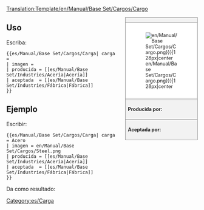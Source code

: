 <noinclude>[[Translation:Template/en/Manual/Base Set/Cargos/Cargo]]</noinclude><noinclude></noinclude><!--
--><div style="float:right; width:15em; font-size:90%; border:1px solid gray; background-color:#f2f2f2; margin-left:1em; margin-bottom:1em">
<div style="text-align:center; border-bottom:1px solid gray"><strong>{{{carga|Carga}}}</strong></div>
<div style="padding:1em; background-color:white">[[File:{{{imagen|en/Manual/Base Set/Cargos/Cargo.png}}}|128px|center]]</div>
<div style="border-top:1px solid gray; padding:0.5em"><strong>Producida por:</strong> {{{producida}}}</div>
<div style="border-top:1px solid gray; padding:0.5em"><strong>Aceptada por:</strong> {{{aceptada}}}</div>
</div><noinclude>

{{en/-}}
==Uso==
Escriba:
<pre>{{es/Manual/Base Set/Cargos/Carga| carga  = 
| imagen = 
| producida = [[es/Manual/Base Set/Industries/Acería|Acería]]
| aceptada  = [[es/Manual/Base Set/Industries/Fábrica|Fábrica]] 
}}</pre>

==Ejemplo==
Escribir:
<pre>{{es/Manual/Base Set/Cargos/Carga| carga  = Acero
| imagen = en/Manual/Base Set/Cargos/Steel.png
| producida = [[es/Manual/Base Set/Industries/Acería|Acería]]
| aceptada  = [[es/Manual/Base Set/Industries/Fábrica|Fábrica]]
}}</pre>
Da como resultado:
{{es/Manual/Base Set/Cargos/Carga| carga  = Acero
| imagen = en/Manual/Base Set/Cargos/Steel.png
| producida = Acería
| aceptada  = Fábrica
}}
</noinclude><includeonly>[[Category:es/Carga]]</includeonly>